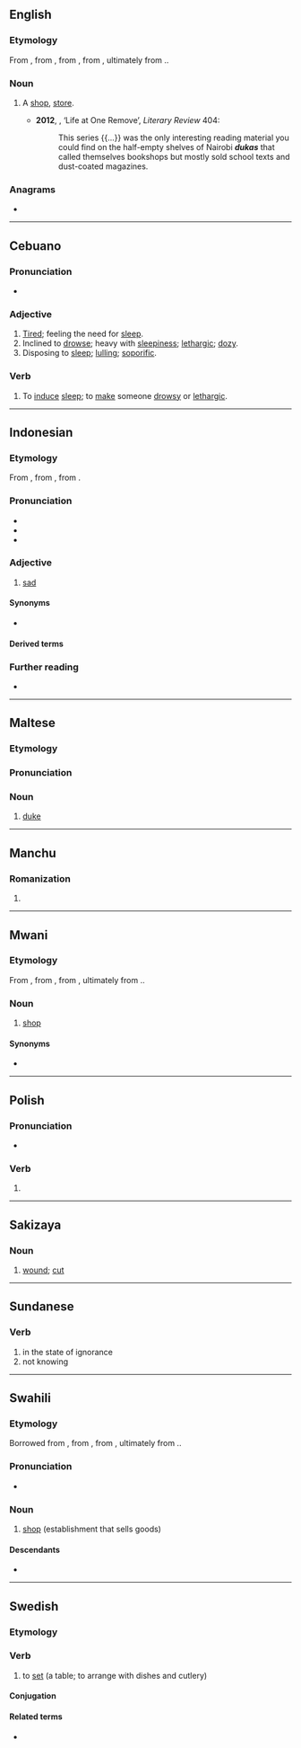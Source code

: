 ==English==

===Etymology===
From {{bor|en|sw|duka}}, from {{der|en|ar|دُكَّان}}, from {{der|en|arc|דּוּכָּנָא|tr=dukkānā|t=dais}}, from {{der|en|akk|𒆠𒍇|ts=takkannu, dakkannu, dukkannu|t=dais, platform, bench; niche, bedroom, private chambers or quarters}}, ultimately from {{der|en|sux|𒆠𒍇|ts=daggan|t=chamber, doorway or its frame, niche in a wall}}..

===Noun===
{{en-noun}}

# {{lb|en|Kenya}} A [[shop]], [[store]].
#* '''2012''', {{w|Aidan Hartley}}, ‘Life at One Remove’, ''Literary Review'' 404:
#*: This series {{...}} was the only interesting reading material you could find on the half-empty shelves of Nairobi '''''dukas''''' that called themselves bookshops but mostly sold school texts and dust-coated magazines.

===Anagrams===
* {{anagrams|en|a=adku|kuda}}

----

==Cebuano==

===Pronunciation===
* {{hyphenation|ceb|du|ka}}

===Adjective===
{{head|ceb|adjective}}

# [[tired|Tired]]; feeling the need for [[sleep]].
# Inclined to [[drowse]]; heavy with [[sleepiness]]; [[lethargic]]; [[dozy]].
# Disposing to [[sleep]]; [[lulling]]; [[soporific]].

===Verb===
{{head|ceb|verb}}

# To [[induce]] [[sleep]]; to [[make]] someone [[drowsy]] or [[lethargic]].

----

==Indonesian==

===Etymology===
From {{inh|id|ms|duka}}, from {{der|id|pi|dukkha}}, from {{der|id|sa|दुःख}}.

===Pronunciation===
* {{IPA|id|/du.ka/|}}
* {{hyphenation|id|du|ka}}
* {{rhymes|id|ka}}

===Adjective===
{{head|id|adjective}}
# [[sad]]

====Synonyms====
* {{l|id|sedih}}

====Derived terms====
{{der2|id|
| berduka
| kedukaan
| mendukai
| mendukakan
| duka cita
| duka nestapa
| duka ria
|}}

===Further reading===
* {{R:KBBI Daring}}

----

==Maltese==

===Etymology===
{{rfe|mt}}

===Pronunciation===
{{rfp|mt}}

===Noun===
{{mt-noun|g=m|p=duki|f=dukessa}}

# [[duke]]

----

==Manchu==

===Romanization===
{{head|mnc|romanization|sc=Latn}}

# {{romanization of|mnc|ᡩᡠᡴᠠ}}

----

==Mwani==

===Etymology===
From {{bor|wmw|ar|دُكَّان}}, from {{der|wmw|arc|דּוּכָּנָא|tr=dukkānā|t=dais}}, from {{der|wmw|akk|𒆠𒍇|ts=takkannu, dakkannu, dukkannu|t=dais, platform, bench; niche, bedroom, private chambers or quarters}}, ultimately from {{der|wmw|sux|𒆠𒍇|ts=daggan|t=chamber, doorway or its frame, niche in a wall}}..

===Noun===
{{wmw-noun|5}}

# {{lb|wmw|Nsimbwa}} [[shop]]

====Synonyms====
* {{l|wmw|lozya}}

----

==Polish==

===Pronunciation===
* {{pl-IPA}}

===Verb===
{{head|pl|verb form}}

# {{inflection of|pl|dukać||3|s|pres}}

----

==Sakizaya==

===Noun===
{{head|szy|noun}}

# [[wound]]; [[cut]]

----

==Sundanese==

===Verb===
{{head|su|verb}}

# in the state of ignorance
# not knowing

----

==Swahili==

===Etymology===
Borrowed from {{bor|sw|ar|دُكَّان}}, from {{der|sw|arc|דּוּכָּנָא|tr=dukkānā|t=dais}}, from {{der|sw|akk|𒆠𒍇|ts=takkannu, dakkannu, dukkannu|t=dais, platform, bench; niche, bedroom, private chambers or quarters}}, ultimately from {{der|sw|sux|𒆠𒍇|ts=daggan|t=chamber, doorway or its frame, niche in a wall}}..

===Pronunciation===
* {{audio|sw|Sw-ke-duka.flac|Audio (Kenya)}}

===Noun===
{{sw-noun|ma}}

# [[shop]] (establishment that sells goods)

====Descendants====
* {{desc|ki|nduka}}

----

==Swedish==

===Etymology===
{{suffix|sv|duk|a}}

===Verb===
{{sv-verb-reg}}

# to [[set]] (a table; to arrange with dishes and cutlery)

====Conjugation====
{{sv-conj-wk}}

====Related terms====
* {{l|sv|dukning}}